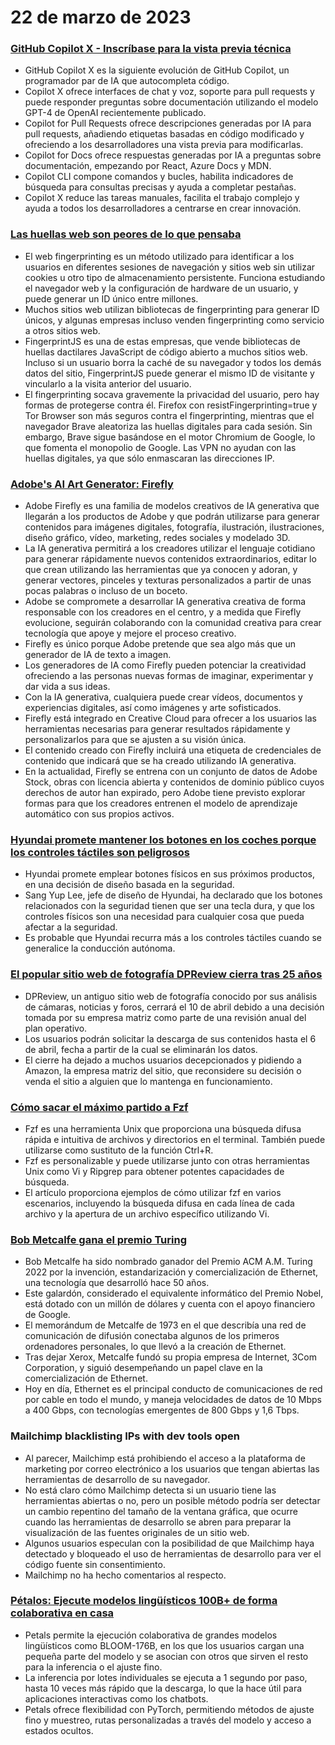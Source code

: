 

<CallToAction />

<Steps>

# 22 de marzo de 2023

### [GitHub Copilot X - Inscríbase para la vista previa técnica](https://github.blog/2023-03-22-github-copilot-x-the-ai-powered-developer-experience/?ref=hackernewsgpt.com)

- GitHub Copilot X es la siguiente evolución de GitHub Copilot, un programador par de IA que autocompleta código.
- Copilot X ofrece interfaces de chat y voz, soporte para pull requests y puede responder preguntas sobre documentación utilizando el modelo GPT-4 de OpenAI recientemente publicado.
- Copilot for Pull Requests ofrece descripciones generadas por IA para pull requests, añadiendo etiquetas basadas en código modificado y ofreciendo a los desarrolladores una vista previa para modificarlas.
- Copilot for Docs ofrece respuestas generadas por IA a preguntas sobre documentación, empezando por React, Azure Docs y MDN.
- Copilot CLI compone comandos y bucles, habilita indicadores de búsqueda para consultas precisas y ayuda a completar pestañas.
- Copilot X reduce las tareas manuales, facilita el trabajo complejo y ayuda a todos los desarrolladores a centrarse en crear innovación.

### [Las huellas web son peores de lo que pensaba](https://www.bitestring.com/posts/2023-03-19-web-fingerprinting-is-worse-than-I-thought.html?ref=hackernewsgpt.com)

- El web fingerprinting es un método utilizado para identificar a los usuarios en diferentes sesiones de navegación y sitios web sin utilizar cookies u otro tipo de almacenamiento persistente. Funciona estudiando el navegador web y la configuración de hardware de un usuario, y puede generar un ID único entre millones.
- Muchos sitios web utilizan bibliotecas de fingerprinting para generar ID únicos, y algunas empresas incluso venden fingerprinting como servicio a otros sitios web.
- FingerprintJS es una de estas empresas, que vende bibliotecas de huellas dactilares JavaScript de código abierto a muchos sitios web. Incluso si un usuario borra la caché de su navegador y todos los demás datos del sitio, FingerprintJS puede generar el mismo ID de visitante y vincularlo a la visita anterior del usuario.
- El fingerprinting socava gravemente la privacidad del usuario, pero hay formas de protegerse contra él. Firefox con resistFingerprinting=true y Tor Browser son más seguros contra el fingerprinting, mientras que el navegador Brave aleatoriza las huellas digitales para cada sesión. Sin embargo, Brave sigue basándose en el motor Chromium de Google, lo que fomenta el monopolio de Google. Las VPN no ayudan con las huellas digitales, ya que sólo enmascaran las direcciones IP.

### [Adobe's AI Art Generator: Firefly](https://www.adobe.com/sensei/generative-ai/firefly.html?ref=hackernewsgpt.com)

- Adobe Firefly es una familia de modelos creativos de IA generativa que llegarán a los productos de Adobe y que podrán utilizarse para generar contenidos para imágenes digitales, fotografía, ilustración, ilustraciones, diseño gráfico, vídeo, marketing, redes sociales y modelado 3D.
- La IA generativa permitirá a los creadores utilizar el lenguaje cotidiano para generar rápidamente nuevos contenidos extraordinarios, editar lo que crean utilizando las herramientas que ya conocen y adoran, y generar vectores, pinceles y texturas personalizados a partir de unas pocas palabras o incluso de un boceto.
- Adobe se compromete a desarrollar IA generativa creativa de forma responsable con los creadores en el centro, y a medida que Firefly evolucione, seguirán colaborando con la comunidad creativa para crear tecnología que apoye y mejore el proceso creativo.
- Firefly es único porque Adobe pretende que sea algo más que un generador de IA de texto a imagen.
- Los generadores de IA como Firefly pueden potenciar la creatividad ofreciendo a las personas nuevas formas de imaginar, experimentar y dar vida a sus ideas.
- Con la IA generativa, cualquiera puede crear vídeos, documentos y experiencias digitales, así como imágenes y arte sofisticados.
- Firefly está integrado en Creative Cloud para ofrecer a los usuarios las herramientas necesarias para generar resultados rápidamente y personalizarlos para que se ajusten a su visión única.
- El contenido creado con Firefly incluirá una etiqueta de credenciales de contenido que indicará que se ha creado utilizando IA generativa.
- En la actualidad, Firefly se entrena con un conjunto de datos de Adobe Stock, obras con licencia abierta y contenidos de dominio público cuyos derechos de autor han expirado, pero Adobe tiene previsto explorar formas para que los creadores entrenen el modelo de aprendizaje automático con sus propios activos.

### [Hyundai promete mantener los botones en los coches porque los controles táctiles son peligrosos](https://www.thedrive.com/news/hyundai-promises-to-keep-buttons-in-cars-because-touchscreen-controls-are-dangerous?ref=hackernewsgpt.com)

- Hyundai promete emplear botones físicos en sus próximos productos, en una decisión de diseño basada en la seguridad.
- Sang Yup Lee, jefe de diseño de Hyundai, ha declarado que los botones relacionados con la seguridad tienen que ser una tecla dura, y que los controles físicos son una necesidad para cualquier cosa que pueda afectar a la seguridad.
- Es probable que Hyundai recurra más a los controles táctiles cuando se generalice la conducción autónoma.

### [El popular sitio web de fotografía DPReview cierra tras 25 años](https://www.dpreview.com/news/5901145460/dpreview-com-to-close?ref=hackernewsgpt.com)

- DPReview, un antiguo sitio web de fotografía conocido por sus análisis de cámaras, noticias y foros, cerrará el 10 de abril debido a una decisión tomada por su empresa matriz como parte de una revisión anual del plan operativo.
- Los usuarios podrán solicitar la descarga de sus contenidos hasta el 6 de abril, fecha a partir de la cual se eliminarán los datos.
- El cierre ha dejado a muchos usuarios decepcionados y pidiendo a Amazon, la empresa matriz del sitio, que reconsidere su decisión o venda el sitio a alguien que lo mantenga en funcionamiento.

### [Cómo sacar el máximo partido a Fzf](https://andrew-quinn.me/fzf/?ref=hackernewsgpt.com)

- Fzf es una herramienta Unix que proporciona una búsqueda difusa rápida e intuitiva de archivos y directorios en el terminal. También puede utilizarse como sustituto de la función Ctrl+R.
- Fzf es personalizable y puede utilizarse junto con otras herramientas Unix como Vi y Ripgrep para obtener potentes capacidades de búsqueda.
- El artículo proporciona ejemplos de cómo utilizar fzf en varios escenarios, incluyendo la búsqueda difusa en cada línea de cada archivo y la apertura de un archivo específico utilizando Vi.

### [Bob Metcalfe gana el premio Turing](https://amturing.acm.org/?2023=&ref=hackernewsgpt.com)

- Bob Metcalfe ha sido nombrado ganador del Premio ACM A.M. Turing 2022 por la invención, estandarización y comercialización de Ethernet, una tecnología que desarrolló hace 50 años.
- Este galardón, considerado el equivalente informático del Premio Nobel, está dotado con un millón de dólares y cuenta con el apoyo financiero de Google.
- El memorándum de Metcalfe de 1973 en el que describía una red de comunicación de difusión conectaba algunos de los primeros ordenadores personales, lo que llevó a la creación de Ethernet.
- Tras dejar Xerox, Metcalfe fundó su propia empresa de Internet, 3Com Corporation, y siguió desempeñando un papel clave en la comercialización de Ethernet.
- Hoy en día, Ethernet es el principal conducto de comunicaciones de red por cable en todo el mundo, y maneja velocidades de datos de 10 Mbps a 400 Gbps, con tecnologías emergentes de 800 Gbps y 1,6 Tbps.

### Mailchimp blacklisting IPs with dev tools open

- Al parecer, Mailchimp está prohibiendo el acceso a la plataforma de marketing por correo electrónico a los usuarios que tengan abiertas las herramientas de desarrollo de su navegador.
- No está claro cómo Mailchimp detecta si un usuario tiene las herramientas abiertas o no, pero un posible método podría ser detectar un cambio repentino del tamaño de la ventana gráfica, que ocurre cuando las herramientas de desarrollo se abren para preparar la visualización de las fuentes originales de un sitio web.
- Algunos usuarios especulan con la posibilidad de que Mailchimp haya detectado y bloqueado el uso de herramientas de desarrollo para ver el código fuente sin consentimiento.
- Mailchimp no ha hecho comentarios al respecto.

### [Pétalos: Ejecute modelos lingüísticos 100B+ de forma colaborativa en casa](https://petals.ml/?ref=hackernewsgpt.com)

- Petals permite la ejecución colaborativa de grandes modelos lingüísticos como BLOOM-176B, en los que los usuarios cargan una pequeña parte del modelo y se asocian con otros que sirven el resto para la inferencia o el ajuste fino.
- La inferencia por lotes individuales se ejecuta a 1 segundo por paso, hasta 10 veces más rápido que la descarga, lo que la hace útil para aplicaciones interactivas como los chatbots.
- Petals ofrece flexibilidad con PyTorch, permitiendo métodos de ajuste fino y muestreo, rutas personalizadas a través del modelo y acceso a estados ocultos.

</Steps>
